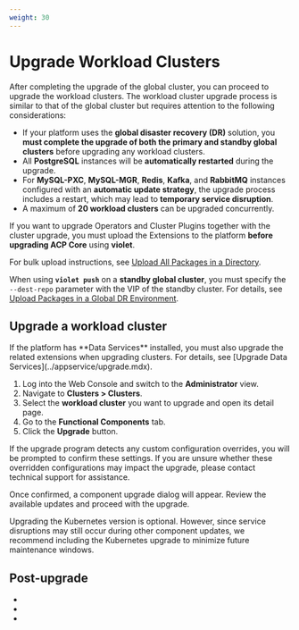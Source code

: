 ```yaml
---
weight: 30
---
```

# Upgrade Workload Clusters

After completing the upgrade of the global cluster, you can proceed to upgrade the workload clusters.
The workload cluster upgrade process is similar to that of the global cluster but requires attention to the following considerations:

* If your platform uses the **global disaster recovery (DR)** solution, you **must complete the upgrade of both the primary and standby global clusters** before upgrading any workload clusters.
* All **PostgreSQL** instances will be **automatically restarted** during the upgrade.
* For **MySQL-PXC**, **MySQL-MGR**, **Redis**, **Kafka**, and **RabbitMQ** instances configured with an **automatic update strategy**, the upgrade process includes a restart, which may lead to **temporary service disruption**.
* A maximum of **20 workload clusters** can be upgraded concurrently.

If you want to upgrade Operators and Cluster Plugins together with the cluster upgrade, you must upload the Extensions to the platform **before upgrading ACP Core** using **violet**.

For bulk upload instructions, see [Upload All Packages in a Directory](../extend/upload_package.mdx#upload_all_packages).

When using **`violet push`** on a **standby global cluster**, you must specify the `--dest-repo` parameter with the VIP of the standby cluster.
For details, see [Upload Packages in a Global DR Environment](../install/global_dr.mdx#upload_dr_packages).

## Upgrade a workload cluster

<Directive type="warning" title="WARNING">
If the platform has **Data Services** installed, you must also upgrade the related extensions when upgrading clusters.
For details, see [Upgrade Data Services](../appservice/upgrade.mdx).
</Directive>

1. Log into the Web Console and switch to the **Administrator** view.
2. Navigate to **Clusters > Clusters**.
3. Select the **workload cluster** you want to upgrade and open its detail page.
4. Go to the **Functional Components** tab.
5. Click the **Upgrade** button.

If the upgrade program detects any custom configuration overrides, you will be prompted to confirm these settings. If you are unsure whether these overridden configurations may impact the upgrade, please contact technical support for assistance.

Once confirmed, a component upgrade dialog will appear.
Review the available updates and proceed with the upgrade.

<Directive type="info" title="INFO">
Upgrading the Kubernetes version is optional.
However, since service disruptions may still occur during other component updates, we recommend including the Kubernetes upgrade to minimize future maintenance windows.
</Directive>

## Post-upgrade

- <ExternalSiteLink name="ai" href="/upgrade/upgrade-from-aml-1.2.html" children="Upgrade Alauda AI" />

- <ExternalSiteLink name="devops" href="/upgrade/index.html" children="Upgrade Alauda DevOps" />

- <ExternalSiteLink name="servicemesh" href="/upgrade.html" children="Upgrade Alauda Service Mesh" />

